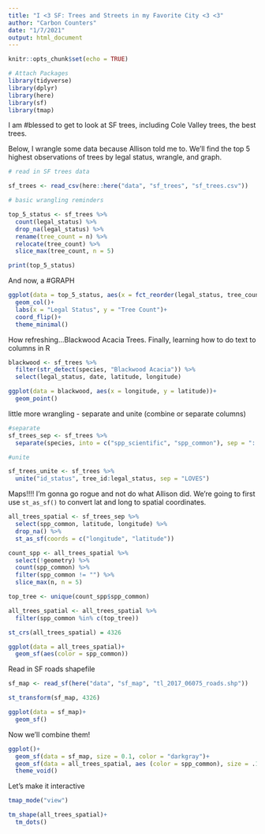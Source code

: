 ```yaml
---
title: "I <3 SF: Trees and Streets in my Favorite City <3 <3"
author: "Carbon Counters"
date: "1/7/2021"
output: html_document
---
```


```r
knitr::opts_chunk$set(echo = TRUE)

# Attach Packages
library(tidyverse)
library(dplyr)
library(here)
library(sf)
library(tmap)
```

I am #blessed to get to look at SF trees, including Cole Valley trees, the best trees.

Below, I wrangle some data because Allison told me to. We'll find the top 5 highest observations of trees by legal status, wrangle, and graph. 
```r

# read in SF trees data

sf_trees <- read_csv(here::here("data", "sf_trees", "sf_trees.csv"))

# basic wrangling reminders

top_5_status <- sf_trees %>% 
  count(legal_status) %>% 
  drop_na(legal_status) %>% 
  rename(tree_count = n) %>% 
  relocate(tree_count) %>% 
  slice_max(tree_count, n = 5)

print(top_5_status)
```

And now, a 
#GRAPH

```r
ggplot(data = top_5_status, aes(x = fct_reorder(legal_status, tree_count), y = tree_count))+
  geom_col()+
  labs(x = "Legal Status", y = "Tree Count")+
  coord_flip()+
  theme_minimal()

```

How refreshing...Blackwood Acacia Trees. Finally, learning how to do text to columns in R

```r

blackwood <- sf_trees %>%
  filter(str_detect(species, "Blackwood Acacia")) %>% 
  select(legal_status, date, latitude, longitude)

ggplot(data = blackwood, aes(x = longitude, y = latitude))+
  geom_point()

```

little more wrangling - separate and unite (combine or separate columns)

```r

#separate
sf_trees_sep <- sf_trees %>% 
  separate(species, into = c("spp_scientific", "spp_common"), sep = "::")

#unite

sf_trees_unite <- sf_trees %>% 
  unite("id_status", tree_id:legal_status, sep = "LOVES")
```

Maps!!!! I'm gonna go rogue and not do what Allison did. We're going to first use `st_as_sf()` to convert lat and long to spatial coordinates.

```r
all_trees_spatial <- sf_trees_sep %>% 
  select(spp_common, latitude, longitude) %>%
  drop_na() %>% 
  st_as_sf(coords = c("longitude", "latitude"))

count_spp <- all_trees_spatial %>% 
  select(!geometry) %>% 
  count(spp_common) %>% 
  filter(spp_common != "") %>% 
  slice_max(n, n = 5)

top_tree <- unique(count_spp$spp_common)

all_trees_spatial <- all_trees_spatial %>% 
  filter(spp_common %in% c(top_tree))

st_crs(all_trees_spatial) = 4326

ggplot(data = all_trees_spatial)+
  geom_sf(aes(color = spp_common))
```

Read in SF roads shapefile
```r
sf_map <- read_sf(here("data", "sf_map", "tl_2017_06075_roads.shp"))

st_transform(sf_map, 4326)

ggplot(data = sf_map)+
  geom_sf()
```

Now we'll combine them!

```r
ggplot()+
  geom_sf(data = sf_map, size = 0.1, color = "darkgray")+
  geom_sf(data = all_trees_spatial, aes (color = spp_common), size = .1)+
  theme_void()
```

Let's make it interactive
```r
tmap_mode("view")

tm_shape(all_trees_spatial)+
  tm_dots()
```

